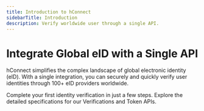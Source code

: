 ```yaml
---
title: Introduction to hConnect
sidebarTitle: Introduction
description: Verify worldwide user through a single API.
---
```


# Integrate Global eID with a Single API

hConnect simplifies the complex landscape of global electronic identity (eID). With a single integration, you can securely and quickly verify user identities through 100+ eID providers worldwide.

<CardGroup cols={2}>
  <Card title="Quickstart in 5 Minutes" href="/quickstart" icon="rocket-launch">
    Complete your first identity verification in just a few steps.
  </Card>
  <Card title="API Reference" href="/api-reference/verifications/create" icon="code">
    Explore the detailed specifications for our Verifications and Token APIs.
  </Card>
</CardGroup>